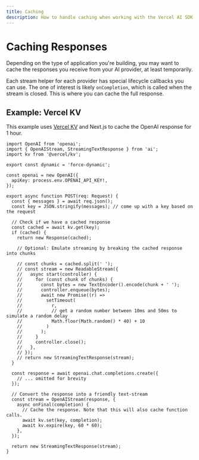 ```yaml
---
title: Caching
description: How to handle caching when working with the Vercel AI SDK
---
```


# Caching Responses

Depending on the type of application you're building, you may want to cache the responses you receive from your AI provider, at least temporarily.

Each stream helper for each provider has special lifecycle callbacks you can use. The one of interest is likely `onCompletion`, which is called when the stream is closed. This is where you can cache the full response.

## Example: Vercel KV

This example uses [Vercel KV](https://vercel.com/storage/kv) and Next.js to cache the OpenAI response for 1 hour.

```tsx filename="app/api/chat/route.ts"
import OpenAI from 'openai';
import { OpenAIStream, StreamingTextResponse } from 'ai';
import kv from '@vercel/kv';

export const dynamic = 'force-dynamic';

const openai = new OpenAI({
  apiKey: process.env.OPENAI_API_KEY!,
});

export async function POST(req: Request) {
  const { messages } = await req.json();
  const key = JSON.stringify(messages); // come up with a key based on the request

  // Check if we have a cached response
  const cached = await kv.get(key);
  if (cached) {
    return new Response(cached);

    // Optional: Emulate streaming by breaking the cached response into chunks

    // const chunks = cached.split(' ');
    // const stream = new ReadableStream({
    //   async start(controller) {
    //     for (const chunk of chunks) {
    //       const bytes = new TextEncoder().encode(chunk + ' ');
    //       controller.enqueue(bytes);
    //       await new Promise((r) =>
    //         setTimeout(
    //           r,
    //           // get a random number between 10ms and 50ms to simulate a random delay
    //           Math.floor(Math.random() * 40) + 10
    //         )
    //       );
    //     }
    //     controller.close();
    //   },
    // });
    // return new StreamingTextResponse(stream);
  }

  const response = await openai.chat.completions.create({
    // ... omitted for brevity
  });

  // Convert the response into a friendly text-stream
  const stream = OpenAIStream(response, {
    async onFinal(completion) {
      // Cache the response. Note that this will also cache function calls.
      await kv.set(key, completion);
      await kv.expire(key, 60 * 60);
    },
  });

  return new StreamingTextResponse(stream);
}
```
